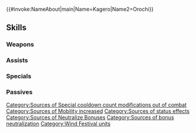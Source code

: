 {{#invoke:NameAbout|main|Name=Kagero|Name2=Orochi}}{{HeroPage Tabs}}
{{Hero Infobox
|Name=Kagero
|Title=Bond Unwavering
|WeaponType=Colorless Dagger
|MoveType=Cavalry
|secondPerson=Orochi
|Origin=Fire Emblem Fates
|Gender=FF
|duo=Grants Special cooldown count-1 to unit. Grants "unit can move 1 extra space (that turn only; does not stack)" and "neutralizes foe's bonuses during combat" to unit for 1 turn.<br><br>Once used, Duo Skill cannot be activated again right away. At start of every third turn, if Duo Skill has already been used, unit can use Duo Skill again.
|Duel=200
|actorEN=Sarah Blandy,Fria Coleman
|actorJP=村川梨衣,五十嵐由佳
|artist=ekao
|additionDate=September 6, 2023
|releaseDate=September 7, 2023
|cv1=11
|cv2=200500
|TagID=比翼カゲロウ
|InternalID=992
|Properties=special,duo,tiara
|description=Childhood friends Kagero and Orochi from Hoshido putting the strength of their bond on display at the wind festival. They appear in Fire Emblem Fates.
}}
{{Stats Page
|Lv1HP=17|Lv1ATK=10|Lv1SPD=15|Lv1DEF=3|Lv1RES=4
|GRHP=60|GRATK=85|GRSPD=70|GRDEF=40|GRRES=45
}}
==Skills==
===Weapons===
{{Weapons Table
|weapon1=Iron Dagger
|weapon1Default=1
|weapon1Unlock=1
|weapon2=Steel Dagger
|weapon2Default=2
|weapon2Unlock=2
|weapon3=Silver Dagger
|weapon3Default=4
|weapon3Unlock=3
|weapon4=Brightwind Fans
|weapon4Default=5
|weapon4Unlock=5
}}
===Assists===
{{Assists Table}}
===Specials===
{{Specials Table
|special1=New Moon
|special1Default=4
|special1Unlock=3
|special2=Luna
|special2Unlock=4
|special3=Lethality
|special3Unlock=5
}}
===Passives===
{{Passives Table
|passiveA1=Death Blow 1
|passiveA2=Swift Sparrow 1
|passiveA3=Swift Sparrow 2
|passiveA4=Remote Sparrow
|passiveA1Unlock=2
|passiveA2Unlock=3
|passiveA3Unlock=4
|passiveA4Unlock=5
|passiveB1=Disarm Trap 1
|passiveB2=Disarm Trap 2
|passiveB3=Disarm Trap 3
|passiveB4=Disarm Trap 4
|passiveB1Unlock=2
|passiveB2Unlock=3
|passiveB3Unlock=4
|passiveB4Unlock=5
|passiveC1=C Feud 1
|passiveC2=C Feud 2
|passiveC3=C Feud 3
|passiveC1Unlock=1
|passiveC2Unlock=2
|passiveC3Unlock=4
}}
{{Heroes Navbox}}[[Category:Sources of Special cooldown count modifications out of combat]][[Category:Sources of Mobility increased]][[Category:Sources of status effects]][[Category:Sources of Neutralize Bonuses]][[Category:Sources of bonus neutralization]]
[[Category:Wind Festival units]]